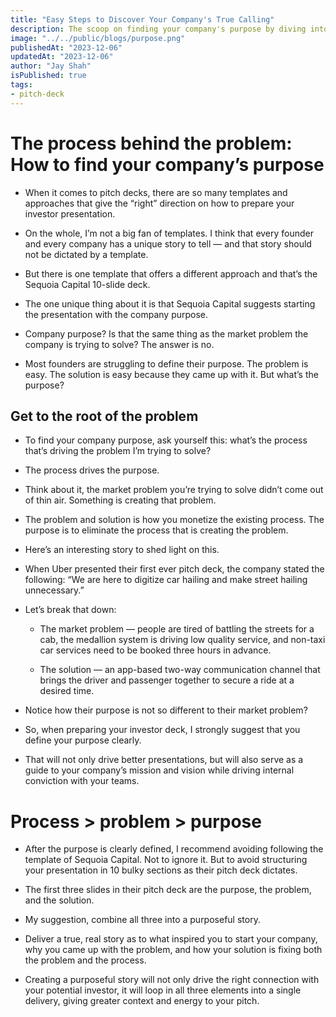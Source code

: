 ```yaml
---
title: "Easy Steps to Discover Your Company's True Calling"
description: The scoop on finding your company's purpose by diving into the process behind the problem
image: "../../public/blogs/purpose.png"
publishedAt: "2023-12-06"
updatedAt: "2023-12-06"
author: "Jay Shah"
isPublished: true
tags: 
- pitch-deck
---
```


# The process behind the problem: How to find your company’s purpose

- When it comes to pitch decks, there are so many templates and approaches that give the “right” direction on how to prepare your investor presentation.

- On the whole, I’m not a big fan of templates. I think that every founder and every company has a unique story to tell — and that story should not be dictated by a template.

- But there is one template that offers a different approach and that’s the Sequoia Capital 10-slide deck.

- The one unique thing about it is that Sequoia Capital suggests starting the presentation with the company purpose.

- Company purpose? Is that the same thing as the market problem the company is trying to solve? The answer is no.

- Most founders are struggling to define their purpose. The problem is easy. The solution is easy because they came up with it. But what’s the purpose?

## Get to the root of the problem

- To find your company purpose, ask yourself this: what’s the process that’s driving the problem I’m trying to solve?

- The process drives the purpose.

- Think about it, the market problem you’re trying to solve didn’t come out of thin air. Something is creating that problem.

- The problem and solution is how you monetize the existing process. The purpose is to eliminate the process that is creating the problem.

- Here’s an interesting story to shed light on this.

- When Uber presented their first ever pitch deck, the company stated the following: “We are here to digitize car hailing and make street hailing unnecessary.”

- Let’s break that down:

    - The market problem — people are tired of battling the streets for a cab, the medallion system is driving low quality service, and non-taxi car services need to be booked three hours in advance.

    - The solution — an app-based two-way communication channel that brings the driver and passenger together to secure a ride at a desired time.

- Notice how their purpose is not so different to their market problem?

- So, when preparing your investor deck, I strongly suggest that you define your purpose clearly.

- That will not only drive better presentations, but will also serve as a guide to your company’s mission and vision while driving internal conviction with your teams.

# Process > problem > purpose

- After the purpose is clearly defined, I recommend avoiding following the template of Sequoia Capital. Not to ignore it. But to avoid structuring your presentation in 10 bulky sections as their pitch deck dictates.

- The first three slides in their pitch deck are the purpose, the problem, and the solution.

- My suggestion, combine all three into a purposeful story.

- Deliver a true, real story as to what inspired you to start your company, why you came up with the problem, and how your solution is fixing both the problem and the process.

- Creating a purposeful story will not only drive the right connection with your potential investor, it will loop in all three elements into a single delivery, giving greater context and energy to your pitch.

